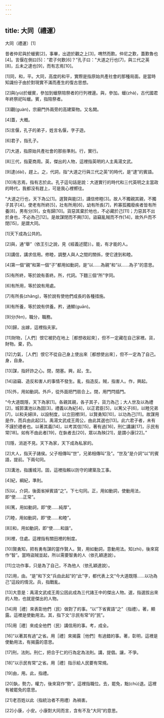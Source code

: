 ```yaml
---
---
---
```

title: 大同（禮運）
---




大同（禮運）[1]

昔者仲尼與於蠟賓[2]，事畢，出遊於觀之上[3]，喟然而歎。仲尼之歎，蓋歎魯也[4]。言偃在側曰[5]：“君子何歎[6]？”孔子曰："大道之行也[7]，與三代之英[8]，丘未之逮也[9]，而有志焉[10]。

[1]同，和，平。大同，高度的和平，實際是指原始共產社會的那種局面。是當時知識份子由於對現實不滿而產生的復古思想。

[2]與(yù)於蠟賓，參加到蠟祭陪祭者的行列裡邊。與，參加。蠟(zhà)，古代國君年終祭祀叫蠟。賓，指陪祭者。

[3]觀(guàn)，宗廟門外兩旁的高建築物。又名闕。

[4]蓋，大概。

[5]言偃，孔子的弟子，姓言名偃，字子遊。

[6]君子，指孔子。

[7]大道，指原始共產社會的那些準則。行，實行。

[8]三代，指夏商周。英，傑出的人物，這裡指英明的人主禹湯文武。

[9]逮(dài)，趕上。之，代詞，指“大道之行與三代之英”的時代，是“逮”的賓語。

[10]有志焉，指有志於此。孔子這句話是說：大道實行的時代和三代英明之主當政的時代，我都沒有趕上，可是我心裡嚮往。

"大道之行也，天下為公[1]。選賢與能[2]，講信修睦[3]。故人不獨親其親，不獨子其子[4]，使老有所終[5]，壯有所用[6]，幼有所長[7]，矜寡孤獨廢疾者皆有所養[8]，男有分[9]，女有歸[10]。貨惡其棄於地也，不必藏於己[11]；力惡其不出於身也，不必為己[12]。是故謀閉而不興[13]，盜竊亂賊而不作[14]，故外戶而不閉[15]，是謂大同。

[1]天下成為公共的。

[2]與，通“舉”（依王引之說，見《經義述聞》）。能，有才能的人。

[3]講信，講求信用。修睦，調整人與人之間的關係，使它達到和睦。

[4]第一個“親”和第一個“子”都用如動詞，是“以……為親”和“以……為子”的意思。

[5]有所終，等於說有善終。所，代詞。下麵三個“所”字同。

[6]有所用，等於說有用處。

[7]有所長(zhǎng)，等於說有使他們成長的各種措施。

[8]有所養，等於說有供養。矜，通鰥(guān)。

[9]分(fèn)，職分，職務。

[10]歸，出嫁，這裡指夫家。

[11]財物，［人們］恨它被扔在地上［都想收起來］，但不一定藏在自己家裡。貨，財物。棄，扔。

[12]力氣，［人們］恨它不從自己身上使出來［都想使出來］，但不一定為了自己。身，自身。

[13]謀，指奸詐之心。閉，閉塞。興，起，生。

[14]盜竊、造反和害人的事情不發生。亂，指造反。賊，指害人。作，興起。

[15]外，用如動詞。外戶，從外面把門扇合上。閉，用門閂插門。

“今大道既隱，天下為家[1]。各親其親，各子其子，貨力為己；大人世及以為禮[2]，城郭溝池以為固[3]，禮義以為紀[4]，以正君臣[5]，以篤父子[6]，以睦兄弟[7]，以和夫婦[8，以設制度，以立田裡[9]，以賢勇知[10]，以功為己[11]。故謀用是作，而兵由此起[2]。禹湯文武成王周公，由此其選也[13]。此六君子者，未有不謹於禮者也。以著其義[14]，以考其信[15]，著有過[16]，刑仁講讓[17]，示民有常[18]。如有不由此者[19]，在埶者去[20]，眾以為殃[21]，是謂小康[22]。”

[1]隱，消逝不見。天下為家，天下成為私家的。

[2]大人，指天子諸侯。父子相傳叫“世”，兄弟相傳叫“及”。“世及”是介詞“以”的賓語，提前。下兩句同。

[3]溝池，指護城河。固，這裡指賴以防守的建築及工事。

[4]紀，綱紀，準則。

[5]以，介詞，後面省掉賓語“之”。下七句同。正，用如動詞，使動用法，即“使……正常”。

[6]篤，用如動詞，即“使……純厚”。

[7]睦，用如動詞，即“使……和睦”。

[8]]和，用如動詞，即“使……和諧”。

[9]裡，住處。這裡指有關田裡的制度。

[10]賢勇知，把有勇有謀的當作賢人。賢，用如動詞，意動用法。知(zhì)，後來寫作“智”。當時盜賊並起，所以需要智勇的人（依孔穎達說）。

[11]立功作事，只是為了自己，不為他人（依孔穎達說）。

[12]用，由。“是”和下文“兵由此起”的“此”字，都代表上文“今大道既隱……以功為己”這段的情況。兵，指戰亂。

[13]大意是：禹湯文武成王周公因此成為三代諸王中的傑出人物。選，指選拔出來的人物，也就是傑出的人物。

[14]用［禮］來表彰他們（民）做對了的事。“以”下省賓語“之”（指禮）。著，顯露。這裡是使動用法。其，指下文“示民有常”的“民”。

[15]用［禮］來成全他們（民）講信用的事。考，成全。

[16]“以著其有過”之省。用［禮］來揭露［他們］有過錯的事。著，彰明，這裡是使動用法，有揭露的意思。

[17]刑，法則。刑仁，把合于仁的行為定為法則。講，提倡。讓，不爭。

[18]“以示民有常”之省。用［禮］指示給人民要有常規。

[19]由，用。此，指禮。

[20]埶，勢力，權力，後來寫作“勢”。這裡指職位。去，罷免，黜(chù)退。這裡有被罷免的意思。

[21]老百姓以此（指統治者不用禮）為禍害。

[22]小康，小安。小康對大同而言，含有不及“大同”的意思。